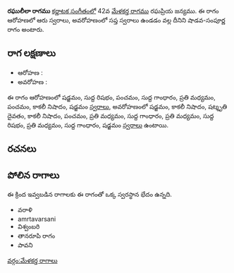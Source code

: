 {{Infobox ragam
	| name          	= రఘులీలా
	| synonym	    	= 
	| mela          	= 
	| chakra        	= 
	| janaka        	= 
	| type          	= శాడవ-సంపూర్ణ
	| arohanam      	= {{svaraC|S|R1|P|G1|M2|P|N3|S'}} 
	| avarohanam    	= {{svaraC|S'|N3|D3|N3|P|M2|G1|M2|R1|M2|G1|S}}
	| jeeva         	=
	| chhaya        	=
	| nyasa         	=
	| vishesha      	= 
	| equivalent  		= 
}}
{{కర్ణాటక సంగీత రాగాలు}}
'''రఘులీలా రాగము''' [[కర్ణాటక సంగీతం]]లో 42వ [[మేళకర్త రాగము]] రఘప్రియ జన్యము.  ఈ రాగం ఆరోహణలో ఆరు స్వరాలు, అవరోహణంలో సప్త స్వరాలు ఉండడం వల్ల దీనిని షాడవ-సంపూర్ణ రాగం అంటారు.


==రాగ లక్షణాలు==


* ఆరోహణ : {{svaraC|S|R1|P|G1|M2|P|N3|S'}} 
* అవరోహణ : {{svaraC|S'|N3|D3|N3|P|M2|G1|M2|R1|M2|G1|S}}

ఈ రాగం ఆరోహణంలో షడ్జమం, సుద్ద రిషభం, పంచమం, సుద్ద గాంధారం, ప్రతి మధ్యమం, పంచమం, కాకలీ నిషాదం, షడ్జమం [[స్వరాలు]], అవరోహణంలో షడ్జమం, కాకలీ నిషాదం, షట్శృతి దైవతం, కాకలీ నిషాదం, పంచమం, ప్రతి మధ్యమం, సుద్ద గాంధారం, ప్రతి మధ్యమం, సుద్ద రిషభం, ప్రతి మధ్యమం, సుద్ద గాంధారం, షడ్జమం [[స్వరాలు]] ఉంటాయి.

==రచనలు==



==పోలిన రాగాలు==
ఈ క్రింద ఇవ్వబడిన రాగాలకు ఈ రాగంతో ఒక్క స్వరస్థాన భేదం ఉన్నది.
* వరాళి
* amrtavarsani
* విశ్వంబరి
* తానరూపి రాగం
* పావని



[[వర్గం:మేళకర్త రాగాలు]]